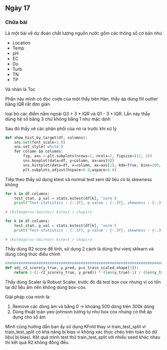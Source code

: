 ## Ngày 17 {-}

### Chữa bài 

Là một bài về dự đoán chất lượng nguồn nước gồm các thông số cơ bản như

- Location
- Temp
- pH
- EC
- Do
- Turb
- TN
- TP

Và nhãn là Toc

Phần này mình có đọc code của một thầy bên Hàn, thầy áp dùng fill outlier bằng IQR rất đơn giản

loại bỏ các điểm nằm ngoài Q3 + 3 * IQR và Q1 - 3 * IQR. Lần này thầy dùng hệ số bằng 3 chứ không bằng 1 như mặc dịnh

Sau đó thầy vẽ các phân phối của nó ra trước khi xử lý


```python
def show_hist_by_target(df, columns):
    sns.set(font_scale=1.0)
    sns.set_style('white')
    for column in columns:
        fig, axs = plt.subplots(nrows=1, ncols=2, figsize=(12, 3))
        sns.boxplot(data=df, y=column, ax=axs[0])
        sns.histplot(data=df, x=column, ax=axs[1], kde=True, bins=200, stat='frequency')
        plt.subplots_adjust(hspace=0.8,wspace=0.6)

```

Tiếp theo thầy sử dụng ktest và normal test xem dữ liệu có bị skewness không

```python
for k in df.columns:
    test_stat, p_val = stats.kstest(df[k], 'norm')
    print("Test-statistics : {:.3f}, p-value : {:.3f}, skewness : {:.3f}".format(test_stat, p_val, df[k].skew()))
    
# (Kolmogorov-Smirnov) kstest / shapiro

for k in df.columns:
    test_stat, p_val = stats.kstest(df[k], 'norm')
    print("Test-statistics : {:.3f}, p-value : {:.3f}, skewness : {:.3f}".format(test_stat, p_val, df[k].skew()))
    
# (Kolmogorov-Smirnov) kstest / shapiro
```

Thầy dùng R2 score để tính, sử dụng 2 cách là dùng thư vienj sklearn và dùng công thức điều chỉnh

```python
##############################################################################################################
def adj_r2_score(y_true, y_pred, p=x_train_scaled.shape[1]):
    return 1-(1-r2_score(y_true, y_pred)) * (len(y_true)-1) / (len(y_true) - p - 1)
```


Thầy dùng Scaler là Robust Scaler, trước đó đã test box cox nhưng vì có tồn  tại dữ liệu âm nên không dùng box-cox.

Giải pháp của mình là:

1. Remove các dòng âm và  bằng 0 -> khoảng 500 dòng trên 300k dòng
2. Dùng thuật toán yeo-johnson tương tự như box cox nhưng có thể áp dụng cho số âm

Mình cũng hướng dẫn bạn ấy sử dụng KFold thay vì train_test_split vì train_test_split có khả năng bị bias vì không xác thực chéo trên toàn bộ dữ liệu( bị bias). Kết quả mình test thử train_test_split với nhiều seed khác nhau thì kết quả R2 không đồng đều. 



